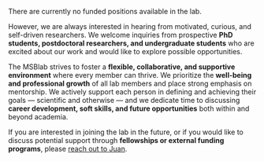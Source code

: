 There are currently no funded positions available in the lab.

However, we are always interested in hearing from motivated, curious, and self-driven researchers. We welcome inquiries from prospective **PhD students, postdoctoral researchers, and undergraduate students** who are excited about our work and would like to explore possible opportunities.

The MSBlab strives to foster a **flexible, collaborative, and supportive environment** where every member can thrive. We prioritize the **well-being and professional growth** of all lab members and place strong emphasis on mentorship. We actively support each person in defining and achieving their goals --- scientific and otherwise --- and we dedicate time to discussing **career development, soft skills, and future opportunities** both within and beyond academia.

If you are interested in joining the lab in the future, or if you would like to discuss potential support through **fellowships or external funding programs**, please [reach out to Juan](mailto:juan.diaz@ipla.csic.es){target="_blank" rel="noopener noreferrer"}.
